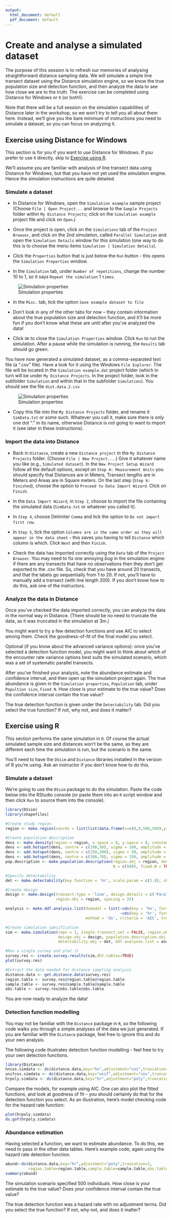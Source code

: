 ```yaml
---
output:
  html_document: default
  pdf_document: default
---
```


# Create and analyse a simulated dataset

The purpose of this session is to refresh our memories of analysing straightforward distance sampling data. We will simulate a simple line transect dataset using the Distance simulation engine, so we know the true population size and detection function, and then analyze the data to see how close we are to the truth.  The exercise can be completed using Distance for Windows or `R` (or both!).

Note that there will be a full session on the simulation capabilities of Distance later in the workshop, so we won't try to tell you all about them here.  Instead, we'll give you the bare minimum of instructions you need to simulate a dataset, so you can focus on analyzing it.

## Exercise using Distance for Windows

This section is for you if you want to use Distance for Windows.  If you prefer to use `R` directly, skip to [Exercise using R].  

We'll assume you are familiar with analysis of line transect data using Distance for Windows, but that you have not yet used the simulation engine.  Hence the simulation instructions are quite detailed.

### Simulate a dataset

- In Distance for Windows, open the `Simulation example` sample project (Choose `File | Open Project...` and browse to the `Sample Projects` folder within `My Distance Projects`; click on the `Simulation example` project file and click on `Open`.)  

- Once the project is open, click on the `Simulations` tab of the `Project Browser`, and click on the 2nd simulation, called `Parallel Simulation` and open the `Simulation Details` window for this simulation (one way to do this is to choose the menu items `Simulation | Simulation Details`).

- Click the `Properties` button that is just below the `Run` button - this opens the `Simulation Properties` window.

- In the `Simulation` tab, under `Number of repetitions`, change the number 10 to 1, so it says `Repeat the simulation` 1 `times`.

![Simulation properties](images/sim1.jpg)

- In the `Misc.` tab, tick the option `Save example dataset to file`

- Don't look in any of the other tabs for now -- they contain information about the true population size and detection function, and it'll be more fun if you don't know what these are until after you've analyzed the data!

- Click `OK` to close the `Simulation Properties` window.  Click `Run` to run the simulation.  After a pause while the simulation is running, the `Results` tab should go green.

You have now generated a simulated dataset, as a comma-separated text file (a ".csv" file).  Have a look for it using the Windows `File Explorer`.  The file will be located in the `Simulation example.dat` project folder (which in turn will be under `My Distance Projects`.  In the project folder, look in the subfolder `Simulation` and within that in the subfolder `Simulation2`.  You should see the file `dist.data.2.csv`

![Simulation properties](images/sim2.jpg)

- Copy this file into the `My Distance Projects` folder, and rename it `SimData.txt` or some such.  Whatever you call it, make sure there is only one dot "." in its name, otherwise Distance is not going to want to import it (see later in these instructions).

### Import the data into Distance

- Back in `Distance`, create a new `Distance project` in the `My Distance Projects` folder. (Choose `File | New Project...`.)  Give it whatever name you like (e.g., `Simulated dataset`).  In the `New Project Setup Wizard` follow all the default options, except on `Step 4: Measurement Units` you should specify that Distances are in Meters, Transect lengths are in Meters and Areas are in Square meters.  On the last step (`Step 6: Finished`), choose the option to `Proceed to Data Import Wizard`.  Click on `Finish`.

- In the `Data Import Wizard`, in `Step 2`, choose to import the file containing the simulated data (`SimData.txt` or whatever you called it).

- In `Step 4`, choose Delimiter `Comma` and tick the option to `Do not import first row`.

- In `Step 5`, tick the option `Columns are in the same order as they will appear in the data sheet` - this saves you having to tell `Distance` which column is which.  Click `Next` and then `Finish`.

- Check the data has imported correctly using the `Data` tab of the `Project Browser`.  You may need to fix one annoying *bug* in the simulation engine: if there are any transects that have no observations then they don't get exported to the .csv file.  So, check that you have around 20 transects, and that the labels go sequentially from 1 to 20.  If not, you'll have to manually add a transect (with line length 200).  If you don't know how to do this, ask one of the instructors.

### Analyze the data in Distance

Once you've checked the data imported correctly, you can analyze the data in the normal way in Distance.  (There should be no need to truncate the data, as it was truncated in the simulation at 3m.)

You might want to try a few detection functions and use AIC to select among them.  Check the goodness-of-fit of the final model you select.

Optional (if you know about the advanced variance options): once you've selected a detection function model, you might want to think about which of the encounter rate variance options best suits the simulated scenario, which was a set of systematic parallel transects.

After you've finished your analysis, note the abundance estimate and confidence interval, and then open up the simulation project again.  The true abundance is given in the `Simulation properties`,  `Population` tab, under `Popultion size`, `Fixed N`.  How close is your estimate to the true value?  Does the confidence interval contain the true value?

The true detection function is given under the `Detectability` tab.  Did you select the true function?  If not, why not, and does it matter?

## Exercise using R

This section performs the same simulation in `R`.  Of course the actual simulated sample size and distances won't be the same, as they are different each time the simulation is run, but the scenario is the same.

You'll need to have the `DSsim` and `Distance` libraries installed in the version of R you're using.  Ask an instructor if you don't know how to do this.

### Simulate a dataset

We're going to use the `DSsim` package to do the simulation.  Paste the code below into the RStudio console (or paste them into an `R` script window and then click `Run` to source them into the console).

```r
library(DSsim)
library(shapefiles)

#Create study region
region <- make.region(coords = list(list(data.frame(x=c(0,0,500,500),y=c(0,200,200,0)))))

#Create population description
dens <- make.density(region = region, x.space = 8, y.space = 8, constant = c(10))
dens <- add.hotspot(dens, centre = c(100,50), sigma = 100, amplitude = 5)
dens <- add.hotspot(dens, centre = c(250,200), sigma = 50, amplitude = -5)
dens <- add.hotspot(dens, centre = c(300,70), sigma = 150, amplitude = 3)
pop.description <- make.population.description(region.obj = region, density.obj = dens, 
                                               N = c(500), fixed.N = TRUE)

#Specify detectability
det <- make.detectability(key.function = 'hr', scale.param = c(1.8), shape.param = c(3), truncation = 3)

#Create design
design <- make.design(transect.type = 'line', design.details = c('Parallel', 'Systematic'), 
                      region.obj = region, spacing = 25)

analysis <- make.ddf.analysis.list(dsmodel = list(~cds(key = 'hn', formula = ~1), 
                                                  ~cds(key = 'hr', formula = ~1)), 
                                   method = 'ds', criteria = 'AIC', truncation = 3)

#Create simulation specification
sim <- make.simulation(reps = 1, single.transect.set = FALSE, region.obj = region, 
                       design.obj = design, population.description.obj = pop.description, 
                       detectability.obj = det, ddf.analyses.list = analysis)

#Run a single survey and plot it
survey.res <- create.survey.results(sim,dht.tables=TRUE)
plot(survey.res)

#Extract the data needed for distance sampling analysis
distance.data <- get.distance.data(survey.res)
region.table <- survey.res@region.table@region.table
sample.table <- survey.res@sample.table@sample.table
obs.table <- survey.res@obs.table@obs.table
```

You are now ready to analyze the data!

### Detection function modelling

You may not be familiar with the `Distance` package in `R`, so the following code walks you through a simple analyses of the data we just generated.  If you are familiar with the `Distance` package, feel free to ignore this and do your own analysis.

The following code illustrates detection function modelling - feel free to try your own detection functions.

```r
library(Distance)
hncos.simdata <- ds(distance.data,key="hn",adjustment="cos",truncation=3)
unifcos.simdata <- ds(distance.data,key="unif",adjustment="cos",truncation=3)
hrpoly.simdata <- ds(distance.data,key="hr",adjustment="poly",truncation=3)
```

Compare the models, for example using AIC.  One can also plot the fitted functions, and look at goodness of fit -- you should certainly do that for the detection function you select.  As an illustration, here's model checking code for the hazard rate function:

```r
plot(hrpoly.simdata)
ds.gof(hrpoly.simdata)
```

### Abundance estimation

Having selected a function, we want to estimate abundance.  To do this, we need to pass in the other data tables.  Here's example code, again using the hazard rate detection function.

```r
abund<-ds(distance.data,key="hr",adjustment="poly",truncation=3,
          region.table=region.table,sample.table=sample.table,obs.table=obs.table)
summary(abund)
```

The simulation scenario specified 500 individuals.  How close is your estimate to the true value?  Does your confidence interval contain the true value?

The true detection function was a hazard rate with no adjustment terms.  Did you select the true function?  If not, why not, and does it matter?
